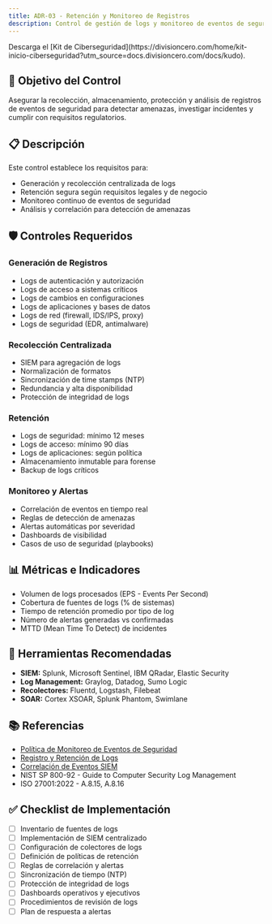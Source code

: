 ```yaml
---
title: ADR-03 - Retención y Monitoreo de Registros
description: Control de gestión de logs y monitoreo de eventos de seguridad
---
```


<Callout title="Quieres aprender más?">
  Descarga el [Kit de Ciberseguridad](https://divisioncero.com/home/kit-inicio-ciberseguridad?utm_source=docs.divisioncero.com/docs/kudo).
</Callout>

## 🎯 Objetivo del Control

Asegurar la recolección, almacenamiento, protección y análisis de registros de eventos de seguridad para detectar amenazas, investigar incidentes y cumplir con requisitos regulatorios.

## 📋 Descripción

Este control establece los requisitos para:
- Generación y recolección centralizada de logs
- Retención segura según requisitos legales y de negocio
- Monitoreo continuo de eventos de seguridad
- Análisis y correlación para detección de amenazas

## 🛡️ Controles Requeridos

### Generación de Registros
- Logs de autenticación y autorización
- Logs de acceso a sistemas críticos
- Logs de cambios en configuraciones
- Logs de aplicaciones y bases de datos
- Logs de red (firewall, IDS/IPS, proxy)
- Logs de seguridad (EDR, antimalware)

### Recolección Centralizada
- SIEM para agregación de logs
- Normalización de formatos
- Sincronización de time stamps (NTP)
- Redundancia y alta disponibilidad
- Protección de integridad de logs

### Retención
- Logs de seguridad: mínimo 12 meses
- Logs de acceso: mínimo 90 días
- Logs de aplicaciones: según política
- Almacenamiento inmutable para forense
- Backup de logs críticos

### Monitoreo y Alertas
- Correlación de eventos en tiempo real
- Reglas de detección de amenazas
- Alertas automáticas por severidad
- Dashboards de visibilidad
- Casos de uso de seguridad (playbooks)

## 📊 Métricas e Indicadores

- Volumen de logs procesados (EPS - Events Per Second)
- Cobertura de fuentes de logs (% de sistemas)
- Tiempo de retención promedio por tipo de log
- Número de alertas generadas vs confirmadas
- MTTD (Mean Time To Detect) de incidentes

## 🔗 Herramientas Recomendadas

- **SIEM:** Splunk, Microsoft Sentinel, IBM QRadar, Elastic Security
- **Log Management:** Graylog, Datadog, Sumo Logic
- **Recolectores:** Fluentd, Logstash, Filebeat
- **SOAR:** Cortex XSOAR, Splunk Phantom, Swimlane

## 📚 Referencias

- [Política de Monitoreo de Eventos de Seguridad](/docs/kudo/politicas/politica-monitoreo-eventos-seguridad)
- [Registro y Retención de Logs](/docs/kudo/politicas/registro-retencion-logs)
- [Correlación de Eventos SIEM](/docs/kudo/politicas/correlacion-eventos-siem)
- NIST SP 800-92 - Guide to Computer Security Log Management
- ISO 27001:2022 - A.8.15, A.8.16

## ✅ Checklist de Implementación

- [ ] Inventario de fuentes de logs
- [ ] Implementación de SIEM centralizado
- [ ] Configuración de colectores de logs
- [ ] Definición de políticas de retención
- [ ] Reglas de correlación y alertas
- [ ] Sincronización de tiempo (NTP)
- [ ] Protección de integridad de logs
- [ ] Dashboards operativos y ejecutivos
- [ ] Procedimientos de revisión de logs
- [ ] Plan de respuesta a alertas
